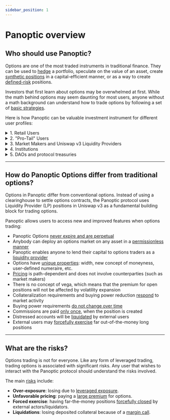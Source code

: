 ```yaml
---
sidebar_position: 1
---
```




# Panoptic overview

## Who should use Panoptic?

Options are one of the most traded instruments in traditional finance.
They can be used to [hedge](/research/hedge-with-panoptic-options) a portfolio, speculate on the value of an asset, create [synthetic positions](/docs/trading/multi-leg-strategies#synthetic-positions) in a capital-efficient manner, or as a way to create [defined-risk](/docs/trading/multi-leg-strategies#managing-definedundefined-risk) positions.

Investors that first learn about options may be overwhelmed at first. 
While the math behind options may seem daunting for most users, anyone without a math background can understand how to trade options by following a set of [basic strategies](/docs/product/opening-a-position#selecting-a-strategy).

Here is how Panoptic can be valuable investment instrument for different user profiles:

<details>
<summary>1. Retail Users</summary>
Retail investors may trade options the same way they trade stocks or tokens: buy call options to profit when the underlying increases in price or buy put options to profit when the underlying goes down in price.
<br />
Retail users can also choose to participate in decentralized option vaults &mdash; a novel type of managed investment instruments pioneered by [Ribbon Finance](https://www.ribbon.finance/). 
Option vaults can be implemented on top of Panoptic to target strategies that can be bearish, bullish, delta-neutral, or any combination thereof.
<br />
🔗 <a href="/docs/product/opening-a-position#selecting-a-strategy">Strategies for retail users</a>.
<br />
&nbsp;
</details>

<details>
<summary>2. "Pro-Tail" Users</summary>
Investors which are comfortable enough to manage a self-directed investment portfolio (we call those professional retail, or pro-tail, users) may employ strategies that fill the "complexity" gap between the retail and professional levels.
<br />
In Panoptic, these users could be DeFi-native users that are comfortable with liquidity providing in AMMs and liquidity mining in protocols such as Uniswap or SushiSwap. They could also be seasoned TradFi options traders that may want to get exposure to 24/7 markets on the long-tail of digital assets that are tradable on Uniswap.
<br />
🔗 <a href="/research/essential-options-strategies-to-know">Strategies for Pro-tail users</a>.
<br />
&nbsp;
</details>

<details>
<summary>3. Market Makers and Uniswap v3 Liquidity Providers</summary>
Market making by sophisticated actors is necessary to create markets that are liquid enough to allow retail and pro-tail users to trade a large variety of strategies in multiple underlyings.
<br />
In Panoptic, market making involves responding to both the demand from buyers and the need to stabilize prices within a Uniswap v3 pool.
That may mean having to sell ATM options when the implied volatility is high compared to the realized volatility.
Of course, seasoned market makers will need to do so in a way that maintains < a href="/research/options-market-making">delta-neutrality</a> at the portfolio level.
<br />
🔗 <a href="/docs/getting-started/liquidity-providers">Strategies for Uni v3 LPs</a>.
<br />
&nbsp;
</details>

<details>
<summary>4. Institutions</summary>
Institutions may need to hedge their portfolio exposure in order to reduce the overall portfolio risk.
They may do this by purchasing <a href="/research/defi-put-options-uniswap-backtest">put options</a> on pairs representative of the crypto market (e.g. ETH-USDC, ETH-BTC, etc.).
Alternatively, funds may <a href="/research/naked-covered-call-defi-options">sell calls</a> on tokens they hold as a way to realize profits on tokens.
<br />
In addition, institutions may deposit funds in the Panoptic pool as <a href="/docs/panoptic-protocol/protocol-roles#panoptic-liquidity-providers-plps">passive liquidity providers</a> in order to collect yield on their capital, which means they would effectively be lending their tokens to options sellers and market makers for a fixed commission fee. 
<br />
🔗 <a href="/research/naked-covered-call-defi-options">Strategies for institutions</a>.
<br />
&nbsp;
</details>

<details>
<summary>5. DAOs and protocol treasuries</summary>
DAOs and protocol treasuries are in a uniquely difficult position when deploying liquidity in a Uniswap pool. How can they create liquid markets without having to deploy ETH or stablecoins?
<br />
By seeding a Panoptic pool from the "token" side, DAOs can generate revenue by earning commission fees and incentivize trading activity and interest in their token by enabling leveraged options trading on their token. 
These tokens could in turn be used as collateral to back a DAO's market making activities, which could help stabilize prices and decrease market volatility.
<br />
🔗 <a href="/docs/panoptic-protocol/protocol-roles#panoptic-liquidity-providers-plps">Strategies for DAOs and protocols</a>.
<br />
&nbsp;
</details>


---

## How do Panoptic Options differ from traditional options?

Options in Panoptic differ from conventional options.
Instead of using a clearinghouse to settle options contracts, the Panoptic protocol uses Liquidity Provider (LP) positions in Uniswap v3 as a fundamental building block for trading options.

Panoptic allows users to access new and improved features when options trading:

- Panoptic Options [never expire and are perpetual](/docs/trading/perpetual-options)
- Anybody can deploy an options market on any asset in a [permissionless manner](/docs/developers/smart-contracts-overview)
- Panoptic enables anyone to lend their capital to options traders as a [liquidity provider](/docs/panoptic-protocol/protocol-roles#liquidity-providers)
- Options have [unique properties](/docs/panoptic-protocol/option-properties): width, new concept of moneyness, user-defined numeraire, etc.
- [Pricing](/docs/panoptic-protocol/streamia) is path-dependent and does not involve counterparties (such as market makers)
- There is no concept of vega, which means that the premium for open positions will not be affected by volatility expansion
- Collateralization requirements and buying power reduction [respond](/docs/panoptic-protocol/liquidations) to market activity
- Buying power requirements [do not change over time](/docs/panoptic-protocol/collateral)
- Commissions are paid [only once](/docs/panoptic-protocol/collateral#commissions--fees), when the position is created
- Distressed accounts will be [liquidated](/docs/panoptic-protocol/liquidations) by external users
- External users may [forcefully exercise](/docs/panoptic-protocol/liquidations#forced-exercise) far out-of-the-money long positions


---

## What are the risks?

Options trading is not for everyone.
Like any form of leveraged trading, trading options is associated with significant risks.
Any user that wishes to interact with the Panoptic protocol should understand the risks involved.

The main [risks](/docs/panoptic-protocol/risks) include:
- **Over-exposure**: losing due to [leveraged exposure](/docs/product/leverage).
- **Unfavorable pricing**: paying a [large premium](/docs/product/streamia#streamia-induced-liquidation) for options.
- **Forced exercise**: having far-the-money positions [forcefully closed](/docs/panoptic-protocol/risks#forced-exercise-risk) by external actors/liquidators.
- **Liquidations**: losing deposited collateral because of a [margin call](/docs/product/position-management#avoiding-liquidations).
         

